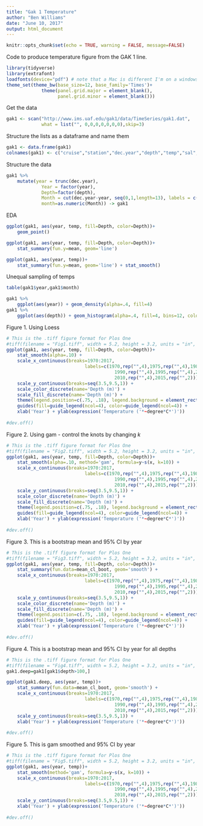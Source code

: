```yaml
---
title: "Gak 1 Temperature"
author: "Ben Williams"
date: "June 10, 2017"
output: html_document
---
```


```r
knitr::opts_chunk$set(echo = TRUE, warning = FALSE, message=FALSE)
```

Code to produce temperature figure from the GAK 1 line.

```r
library(tidyverse)
library(extrafont)
loadfonts(device="pdf") # note that a Mac is different I'm on a windows machine - so you may have to turn this off
theme_set(theme_bw(base_size=12, base_family='Times')+ 
             theme(panel.grid.major = element_blank(), 
                   panel.grid.minor = element_blank()))
```

Get the data 

```r
gak1 <- scan("http://www.ims.uaf.edu/gak1/data/TimeSeries/gak1.dat", 
             what = list("", 0,0,0,0,0,0,0),skip=3)
```

Structure the lists as a dataframe and name them

```r
gak1 <- data.frame(gak1)
colnames(gak1) <- c("cruise","station","dec.year","depth","temp","sal","sigma.T","delta.D")
```

Structure the data
```r
gak1 %>% 
	mutate(year = trunc(dec.year),
			 Year = factor(year),
			 Depth=factor(depth),
			 Month = cut(dec.year-year, seq(0,1,length=13), labels = c("Jan", "Feb", "Mar", "Apr", "May", "Jun", "Jul", "Aug", "Sep", "Oct", "Nov", "Dec")),
			 month=as.numeric(Month)) -> gak1

```

EDA
```r
ggplot(gak1, aes(year, temp, fill=Depth, color=Depth))+
	geom_point()

ggplot(gak1, aes(year, temp, fill=Depth, color=Depth))+
	stat_summary(fun.y=mean, geom='line')

ggplot(gak1, aes(year, temp))+
	stat_summary(fun.y=mean, geom='line') + stat_smooth()
```

Unequal sampling of temps
```r
table(gak1$year,gak1$month)
```

```r
gak1 %>% 
	ggplot(aes(year)) + geom_density(alpha=.4, fill=4)
gak1 %>% 
	ggplot(aes(depth)) + geom_histogram(alpha=.4, fill=4, bins=12, color='white') 
```



Figure 1. Using Loess

```r
# This is the .tiff figure format for Plos One
#tiff(filename = "Fig1.tiff", width = 5.2, height = 3.2, units = "in", res=600, compression="lzw")
ggplot(gak1, aes(year, temp, fill=Depth, color=Depth))+
	stat_smooth(alpha=.10) + 
	scale_x_continuous(breaks=1970:2017,
							 labels=c(1970,rep("",4),1975,rep("",4),1980,rep("",4),1985,rep("",4),
							 			1990,rep("",4),1995,rep("",4),2000,rep("",4),2005,rep("",4),
							 			2010,rep("",4),2015,rep("",2))) + 
	scale_y_continuous(breaks=seq(3.5,9.5,1)) +
	scale_color_discrete(name='Depth (m)') + 
	scale_fill_discrete(name='Depth (m)') + 
	theme(legend.position=c(.75, .18), legend.background = element_rect(fill="transparent")) + 
	guides(fill=guide_legend(ncol=4), color=guide_legend(ncol=4)) +
	xlab('Year') + ylab(expression('Temperature ('*~degree*C*')'))
	
#dev.off()
```


Figure 2. Using gam - control the knots by changing *k*

```r
# This is the .tiff figure format for Plos One
#tiff(filename = "Fig2.tiff", width = 5.2, height = 3.2, units = "in", res=600, compression="lzw")
ggplot(gak1, aes(year, temp, fill=Depth, color=Depth))+
	stat_smooth(alpha=.10, method='gam', formula=y~s(x, k=10)) + 
	scale_x_continuous(breaks=1970:2017,
							 labels=c(1970,rep("",4),1975,rep("",4),1980,rep("",4),1985,rep("",4),
							 			1990,rep("",4),1995,rep("",4),2000,rep("",4),2005,rep("",4),
							 			2010,rep("",4),2015,rep("",2))) + 
	scale_y_continuous(breaks=seq(3.5,9.5,1)) +
	scale_color_discrete(name='Depth (m)') + 
	scale_fill_discrete(name='Depth (m)') + 
	theme(legend.position=c(.75, .18), legend.background = element_rect(fill="transparent")) + 
	guides(fill=guide_legend(ncol=4), color=guide_legend(ncol=4)) +
	xlab('Year') + ylab(expression('Temperature ('*~degree*C*')'))
	
#dev.off()
```

Figure 3. This is a bootstrap mean and 95% CI by year 

```r
# This is the .tiff figure format for Plos One
#tiff(filename = "Fig3.tiff", width = 5.2, height = 3.2, units = "in", res=600, compression="lzw")
ggplot(gak1, aes(year, temp, fill=Depth, color=Depth))+
	stat_summary(fun.data=mean_cl_boot, geom='smooth') + 
	scale_x_continuous(breaks=1970:2017,
							 labels=c(1970,rep("",4),1975,rep("",4),1980,rep("",4),1985,rep("",4),
							 			1990,rep("",4),1995,rep("",4),2000,rep("",4),2005,rep("",4),
							 			2010,rep("",4),2015,rep("",2))) + 
	scale_y_continuous(breaks=seq(3.5,9.5,1)) +
	scale_color_discrete(name='Depth (m)') + 
	scale_fill_discrete(name='Depth (m)') + 
	theme(legend.position=c(.75, .18), legend.background = element_rect(fill="transparent")) + 
	guides(fill=guide_legend(ncol=4), color=guide_legend(ncol=4)) +
	xlab('Year') + ylab(expression('Temperature ('*~degree*C*')'))
	
#dev.off()
```

Figure 4. This is a bootstrap mean and 95% CI by year for all depths

```r
# This is the .tiff figure format for Plos One
#tiff(filename = "Fig4.tiff", width = 5.2, height = 3.2, units = "in", res=600, compression="lzw")
gak1.deep=gak1[gak1$depth>100,]

ggplot(gak1.deep, aes(year, temp))+
	stat_summary(fun.data=mean_cl_boot, geom='smooth') + 
	scale_x_continuous(breaks=1970:2017,
							 labels=c(1970,rep("",4),1975,rep("",4),1980,rep("",4),1985,rep("",4),
							 			1990,rep("",4),1995,rep("",4),2000,rep("",4),2005,rep("",4),
							 			2010,rep("",4),2015,rep("",2))) + 
	scale_y_continuous(breaks=seq(3.5,9.5,1)) +
	xlab('Year') + ylab(expression('Temperature ('*~degree*C*')'))
	
#dev.off()
```


Figure 5. This is gam smoothed and 95% CI by year

```r
# This is the .tiff figure format for Plos One
#tiff(filename = "Fig5.tiff", width = 5.2, height = 3.2, units = "in", res=600, compression="lzw")
ggplot(gak1, aes(year, temp))+
	stat_smooth(method='gam', formula=y~s(x, k=10)) + 
	scale_x_continuous(breaks=1970:2017,
							 labels=c(1970,rep("",4),1975,rep("",4),1980,rep("",4),1985,rep("",4),
							 			1990,rep("",4),1995,rep("",4),2000,rep("",4),2005,rep("",4),
							 			2010,rep("",4),2015,rep("",2))) + 
	scale_y_continuous(breaks=seq(3.5,9.5,1)) +
	xlab('Year') + ylab(expression('Temperature ('*~degree*C*')'))
	
#dev.off()
```